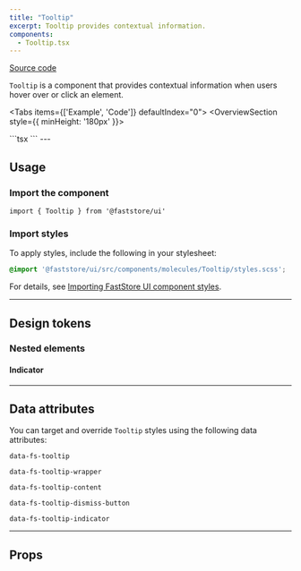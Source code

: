 ```yaml
---
title: "Tooltip"
excerpt: Tooltip provides contextual information.
components:
  - Tooltip.tsx
---
```


[<i class="fa-brands fa-github"></i> Source code](https://github.com/vtex/faststore/tree/main/packages/components/src/molecules/Tooltip)

`Tooltip` is a component that provides contextual information when users hover over or click an element.

<Tabs items={['Example', 'Code']} defaultIndex="0">
  <Tab>
    <OverviewSection style={{ minHeight: '180px' }}>
      <Tooltip id="textarea-field" content="Simple tooltip">
        <Icon name="ShoppingCart" weight="light" />
      </Tooltip>
      <Tooltip id="textarea-field" content="Dismissible tooltip" dismissible>
        <Icon name="ShoppingCart" weight="light" />
      </Tooltip>
    </OverviewSection>
  </Tab>

  <Tab>
    ```tsx
      <Tooltip id="textarea-field" content="Simple tooltip">
        <Icon name="ShoppingCart" weight="light" />
      </Tooltip>
      <Tooltip id="textarea-field" content="Dismissible tooltip" dismissible>
        <Icon name="ShoppingCart" weight="light" />
      </Tooltip>
    ```
  </Tab>
</Tabs>
---

## Usage

### Import the component

```tsx
import { Tooltip } from '@faststore/ui'
```

### Import styles

To apply styles, include the following in your stylesheet:

```scss
@import '@faststore/ui/src/components/molecules/Tooltip/styles.scss';
```

For details, see [Importing FastStore UI component styles](https://developers.vtex.com/docs/guides/faststore/using-themes-importing-ui-components-styles).

---

## Design tokens

<TokenTable>
  <TokenRow
    token="--fs-button-height"
    value="var(--fs-control-tap-size)"
  />
  <TokenRow
    token="--fs-tooltip-z-index"
    value="var(--fs-z-index-high)"
  />
  <TokenRow
    token="--fs-tooltip-background"
    value="var(--fs-color-neutral-6)"
    isColor
  />
  <TokenRow
    token="--fs-tooltip-text-color"
    value="var(--fs-color-text-inverse)"
    isColor
  />
  <TokenRow
    token="--fs-tooltip-border-radius"
    value="var(--fs-border-radius)"
  />
  <TokenRow
    token="--fs-tooltip-padding"
    value="var(--fs-spacing-2)"
  />
  <TokenRow
    token="--fs-tooltip-gap"
    value="var(--fs-spacing-1)"
  />
  <TokenDivider />
  <TokenRow
    token="--fs-tooltip-transition-property"
    value="opacity"
  />
  <TokenRow
    token="--fs-tooltip-transition-timing"
    value="var(--fs-transition-timing)"
  />
  <TokenRow
    token="--fs-tooltip-transition-function"
    value="var(--fs-transition-function)"
  />
</TokenTable>

### Nested elements

#### Indicator

<TokenTable>
  <TokenRow
    token="--fs-tooltip-indicator-size"
    value="var(--fs-spacing-1)"
  />
  <TokenRow
    token="--fs-tooltip-indicator-distance-edge"
    value="var(--fs-spacing-3)"
  />
  <TokenRow
    token="--fs-tooltip-indicator-distance-base"
    value="var(--fs-spacing-1)"
  />
  <TokenRow
    token="--fs-tooltip-indicator-translate"
    value="calc(var(--fs-tooltip-indicator-size) + var(--fs-tooltip-indicator-distance-base))"
  />
</TokenTable>

---

## Data attributes

You can target and override `Tooltip` styles using the following data attributes:

`data-fs-tooltip`

`data-fs-tooltip-wrapper`

`data-fs-tooltip-content`

`data-fs-tooltip-dismiss-button`

`data-fs-tooltip-indicator`

---

## Props

<ComponentPropsSection component="Tooltip" />
